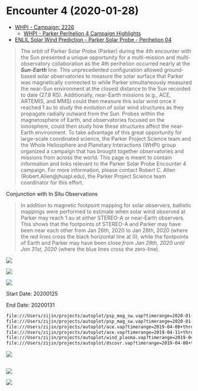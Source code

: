 # Encounter 4 (2020-01-28)

-   [WHPI - Campaign: 2226](https://whpi.hao.ucar.edu/whpi_campaign-cr2226.php)
    -   [WHPI - Parker Perihelion 4 Campaign Highlights](https://whpi.hao.ucar.edu/whpi_campaign-cr2226-highlights.php)
-   [ENLIL Solar Wind Prediction - Parker Solar Probe - Perihelion 04](http://helioweather.net/missions/psp/per04/)

> The orbit of Parker Solar Probe (Parker) during the 4th encounter with the Sun presented a unique opportunity for a multi-mission and multi-observatory collaboration as the 4th perihelion occurred nearly at the ***Sun-Earth*** line. This unprecedented configuration allowed ground-based solar observatories to measure the solar surface that Parker was magnetically connected to while Parker simultaneously measured the near-Sun environment at the closest distance to the Sun recorded to date (27.8 RS). Additionally, near-Earth missions (e.g., ACE, ARTEMIS, and MMS) could then measure this solar wind once it reached 1 au to study the evolution of solar wind structures as they propagate radially outward from the Sun. Probes within the magnetosphere of Earth, and observatories focused on the ionosphere, could then study how these structures affect the near-Earth environment. To take advantage of this great opportunity for large-scale coordinated science, the Parker Project Science team and the Whole Heliosphere and Planetary Interactions (WHPI) group organized a campaign that has brought together observatories and missions from across the world. This page is meant to contain information and links relevant to the Parker Solar Probe Encounter 4 campaign. For more information, please contact Robert C. Allen (Robert.Allen\@jhuapl.edu), the Parker Project Science team coordinator for this effort.

Conjunction with In Situ Observations

> In addition to magnetic footpoint mapping for solar observers, ballistic mappings were performed to estimate when solar wind observed at Parker may reach 1 au at either STEREO-A or near-Earth observers. This shows that the footpoints of STEREO-A and Parker may have been near each other from Jan 26th, 2020 to Jan 28th, 2020 (where the red lines cross the black horizontal line at 0), while the footpoints of Earth and Parker may have been close *from Jan 29th, 2020 until Jan 31st, 2020* (where the blue lines cross the zero-line).

::: {.column-page layout-nrow="1"}
![](images/paste-1.png)

![](https://psp-gateway.jhuapl.edu/website/SciencePlanning/Encounters/E4_orbit.png)
:::

![](https://psp-gateway.jhuapl.edu/website/SciencePlanning/Encounters/Lag_from_PSP_to_STA_and_Earth.png)

Start Date: 20200125

End Date: 20200131

``` txt
file:///Users/zijin/projects/autoplot/psp_mag_sw.vap?timerange=2020-01-20+through+2020-01-31
file:///Users/zijin/projects/autoplot/psp_mag_sw.vap?timerange=2020-01-27+through+2020-01-31
file:///Users/zijin/projects/autoplot/ace.vap?timerange=2019-04-08+through+2019-04-10
file:///Users/zijin/projects/autoplot/ace.vap?timerange=2019-04-11+through+2019-04-14
file:///Users/zijin/projects/autoplot/wind_plasma.vap?timerange=2019-04-08+through+2019-04-10
file:///Users/zijin/projects/autoplot/dscovr.vap?timerange=2019-04-08+through+2019-04-10
```

![](images/paste-2.png)

## 

![](images/paste-5.png)

![](images/paste-4.png)